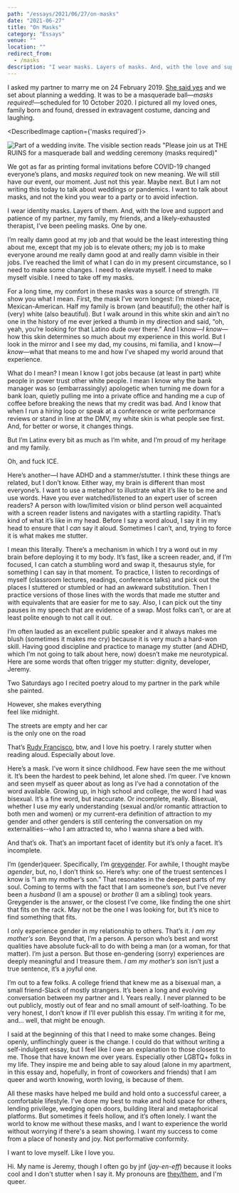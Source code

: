 ```yaml
---
path: "/essays/2021/06/27/on-masks"
date: "2021-06-27"
title: "On Masks"
category: "Essays"
venue: ""
location: ""
redirect_from:
  - /masks
description: "I wear masks. Layers of masks. And, with the love and support and patience of my partner, my family, my friends, and a likely-exhausted therapist, I’ve been peeling masks"
---
```



I asked my partner to marry me on 24 February 2019. [She said yes](https://twitter.com/_jnf/status/1099792115306061824) and we set about planning a wedding. It was to be a masquerade ball&mdash;_masks required!_&mdash;scheduled for 10 October 2020. I pictured all my loved ones, family born and found, dressed in extravagent costume, dancing and laughing.

<DescribedImage caption={'masks required'}>

  ![Part of a wedding invite. The visible section reads "Please join us at THE RUINS for a masquerade ball and wedding ceremony (masks required)"](./images/invite.jpeg)
</DescribedImage>

We got as far as printing formal invitations before COVID-19 changed everyone’s plans, and _masks required_ took on new meaning. We will still have our event, our moment. Just not this year. Maybe next. But I am not writing this today to talk about weddings or pandemics. I want to talk about masks, and not the kind you wear to a party or to avoid infection.

I wear identity masks. Layers of them. And, with the love and support and patience of my partner, my family, my friends, and a likely-exhausted therapist, I’ve been peeling masks. One by one.

I’m really damn good at my job and that would be the least interesting thing about me, except that my job is to elevate others; my job is to make everyone around me really damn good at and really damn visible in their jobs. I’ve reached the limit of what I can do in my present circumstance, so I need to make some changes. I need to elevate myself. I need to make myself visible. I need to take off my masks.

For a long time, my comfort in these masks was a source of strength. I’ll show you what I mean. First, the mask I’ve worn longest: I’m mixed-race, Mexican-American. Half my family is brown (and beautiful); the other half is (very) white (also beautiful). But I walk around in this white skin and ain’t no one in the history of me ever jerked a thumb in my direction and said, “oh, yeah, you’re looking for that Latino dude over there.” And I know&mdash;_I know_&mdash;how this skin determines so much about my experience in this world. But I look in the mirror and I see my dad, my cousins, mi familia, and I know&mdash;_I know_&mdash;what that means to me and how I’ve shaped my world around that experience.

What do I mean? I mean I know I got jobs because (at least in part) white people in power trust other white people. I mean I know why the bank manager was so (embarrassingly) apologetic when turning me down for a bank loan, quietly pulling me into a private office and handing me a cup of coffee before breaking the news that my credit was bad. And I know that when I run a hiring loop or speak at a conference or write performance reviews or stand in line at the DMV, my white skin is what people see first. And, for better or worse, it changes things.

But I’m Latinx every bit as much as I’m white, and I’m proud of my heritage and my family.

Oh, and fuck ICE.

Here’s another&mdash;I have ADHD and a stammer/stutter. I think these things are related, but I don’t know. Either way, my brain is different than most everyone’s. I want to use a metaphor to illustrate what it’s like to be me and use words. Have you ever watched/listened to an expert user of screen readers? A person with low/limited vision or blind person well acquainted with a screen reader listens and navigates with a startling rapidity. That’s kind of what it’s like in my head. Before I say a word aloud, I say it in my head to ensure that I _can_ say it aloud. Sometimes I can’t, and, trying to force it is what makes me stutter.

I mean this literally. There’s a mechanism in which I try a word out in my brain before deploying it to my body. It’s fast, like a screen reader, and, if I’m focused, I can catch a stumbling word and swap it, thesaurus style, for something I can say in that moment. To practice, I listen to recordings of myself (classroom lectures, readings, conference talks) and pick out the places I stuttered or stumbled or had an awkward substitution. Then I practice versions of those lines with the words that made me stutter and with equivalents that are easier for me to say. Also, I can pick out the tiny pauses in my speech that are evidence of a swap. Most folks can’t, or are at least polite enough to not call it out.

I’m often lauded as an excellent public speaker and it always makes me blush (sometimes it makes me cry) because it is very much a hard-won skill. Having good discipline and practice to manage my stutter (and ADHD, which I’m not going to talk about here, now) doesn’t make me neurotypical. Here are some words that often trigger my stutter: dignity, developer, Jeremy.

Two Saturdays ago I recited poetry aloud to my partner in the park while she painted. 

>
  However, she makes everything<br/>
  feel like midnight.
>
  The streets are empty and her car<br/>
  is the only one on the road

That’s [Rudy Francisco](https://www.iamrudyfrancisco.com/), btw, and I love his poetry. I rarely stutter when reading aloud. Especially about love.

Here’s a mask. I’ve worn it since childhood. Few have seen the me without it. It’s been the hardest to peek behind, let alone shed. I’m queer. I’ve known and seen myself as queer about as long as I’ve had a connotation of the word available. Growing up, in high school and college, the word I had was bisexual. It’s a fine word, but inaccurate. Or incomplete, really. Bisexual, whether I use my early understanding (sexual and/or romantic attraction to both men and women) or my current-era definition of attraction to my gender and other genders is still centering the conversation on my externalities--who I am attracted to, who I wanna share a bed with.

And that’s ok. That’s an important facet of identity but it’s only a facet. It’s incomplete.

I’m (gender)queer. Specifically, I’m [greygender](https://lgbta.wikia.org/wiki/Greygender). For awhile, I thought maybe _agender_, but, no, I don’t think so. Here’s why: one of the truest sentences I know is “I am my mother’s son.” That resonates in the deepest parts of my soul. Coming to terms with the fact that I am someone’s _son_, but I’ve never been a _husband_ (I am a spouse) or _brother_ (I am a sibling) took years. Greygender is the answer, or the closest I’ve come, like finding the one shirt that fits on the rack. May not be the one I was looking for, but it’s nice to find something that fits.

I only experience gender in my relationship to others. That’s it. _I am my mother’s son._ Beyond that, I’m a person. A person who’s best and worst qualities have absolute fuck-all to do with being a man (or a woman, for that matter). I’m just a person. But those en-gendering (sorry) experiences are deeply meaningful and I treasure them. _I am my mother’s son_ isn’t just a true sentence, it’s a joyful one.

I’m out to a few folks. A college friend that knew me as a bisexual man, a small friend-Slack of mostly strangers. It’s been a long and evolving conversation between my partner and I. Years really. I never planned to be out publicly, mostly out of fear and no small amount of self-loathing. To be very honest, I don’t know if I’ll ever publish this essay. I’m writing it for me, and... well, that might be enough.

I said at the beginning of this that I need to make some changes. Being openly, unflinchingly queer is the change. I could do that without writing a self-indulgent essay, but I feel like I owe an explanation to those closest to me. Those that have known me over years. Especially other LGBTQ+ folks in my life. They inspire me and being able to say aloud (alone in my apartment, in this essay and, hopefully, in front of coworkers and friends) that I am queer and worth knowing, worth loving, is because of them.

All these masks have helped me build and hold onto a successful career, a comfortable lifestyle. I’ve done my best to make and hold space for others, lending privilege, wedging open doors, building literal and metaphorical platforms. But sometimes it feels hollow, and it’s often lonely. I want the world to know me without these masks, and I want to experience the world without worrying if there's a seam showing. I want my success to come from a place of honesty and joy. Not performative conformity.

I want to love myself. Like I love you.

Hi. My name is Jeremy, though I often go by jnf (_jay-en-eff_) because it looks cool and I don't stutter when I say it. My pronouns are [they/them](https://pronoun.is/they/.../themselves), and I'm queer.
